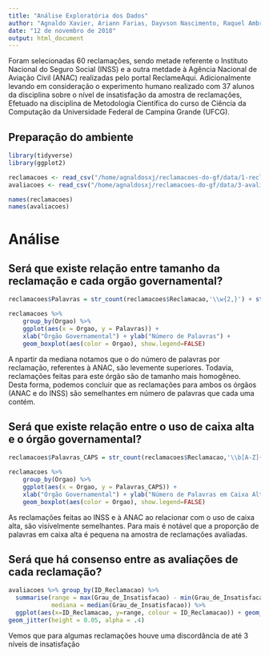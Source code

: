 ```yaml
---
title: "Análise Exploratória dos Dados"
author: "Agnaldo Xavier, Ariann Farias, Dayvson Nascimento, Raquel Ambrozio, Victor Araujo"
date: "12 de novembro de 2018"
output: html_document
---
```

<p></p>


<p>Foram selecionadas 60 reclamações, sendo metade referente o Instituto Nacional do Seguro Social (INSS) e a outra metdade à Agência Nacional de Aviação Civil (ANAC) realizadas pelo portal ReclameAqui. Adicionalmente levando em consideração o experimento humano realizado com 37 alunos da disciplina sobre o nível de insatisfação da amostra de reclamações, Efetuado na disciplina de Metodologia Científica do curso de Ciência da Computação da Universidade Federal de Campina Grande (UFCG).</p>


<p></p>
## Preparação do ambiente

```r
library(tidyverse)
library(ggplot2)

reclamacoes <- read_csv("/home/agnaldosxj/reclamacoes-do-gf/data/1-reclamacoes-selecionadas/20181610-reclamacoes-selecionadas.csv")
avaliacoes <- read_csv("/home/agnaldosxj/reclamacoes-do-gf/data/3-avaliacao-humana/avaliacoes-20181030.csv")

```
```r
names(reclamacoes)
names(avaliacoes)
```

<p></p>
# Análise
<p></p>
## Será que existe relação entre tamanho da reclamação e cada orgão governamental?
<p></p>

```r
reclamacoes$Palavras = str_count(reclamacoes$Reclamacao,'\\w{2,}') + str_count(reclamacoes$Titulo,'\\w{2,}')
```

```r
reclamacoes %>% 
    group_by(Orgao) %>% 
    ggplot(aes(x = Orgao, y = Palavras)) +
    xlab("Órgão Governamental") + ylab("Número de Palavras") +
    geom_boxplot(aes(color = Orgao), show.legend=FALSE)
```
<p></p>

<p> A npartir da mediana notamos que o do número de palavras por reclamação, referentes à ANAC, são levemente superiores. Todavia, reclamações feitas para este órgão são de tamanho mais homogêneo. Desta forma, podemos concluir que as reclamações para ambos os órgãos (ANAC e do INSS) são semelhantes em número de palavras que cada uma contém. </p>

<p></p>
## Será que existe relação entre o uso de caixa alta e o órgão governamental?

```r
reclamacoes$Palavras_CAPS = str_count(reclamacoes$Reclamacao,'\\b[A-Z]{2,}\\b') + str_count(reclamacoes$Titulo,'\\b[A-Z]{2,}\\b')
```

```r
reclamacoes %>% 
    group_by(Orgao) %>% 
    ggplot(aes(x = Orgao, y = Palavras_CAPS)) +
    xlab("Órgão Governamental") + ylab("Número de Palavras em Caixa Alta") +
    geom_boxplot(aes(color = Orgao), show.legend=FALSE)
```
<p></p>

<p> As reclamações feitas ao INSS e à ANAC ao relacionar com o uso de caixa alta, são visívelmente semelhantes. Para mais é notável que a proporção de palavras em caixa alta é pequena na amostra de reclamações avaliadas. </p>


<p></p>

## Será que há consenso entre as avaliações de cada reclamação?



```r
avaliacoes %>% group_by(ID_Reclamacao) %>% 
  summarise(range = max(Grau_de_Insatisfacao) - min(Grau_de_Insatisfacao),
            mediana = median(Grau_de_Insatisfacao)) %>% 
  ggplot(aes(x=ID_Reclamacao, y=range, colour = ID_Reclamacao)) + geom_point() +
geom_jitter(height = 0.05, alpha = .4)
```
<p></p>

<p> Vemos que para algumas reclamações houve uma discordância de até 3 níveis de insatisfação </p>

<p></p>

